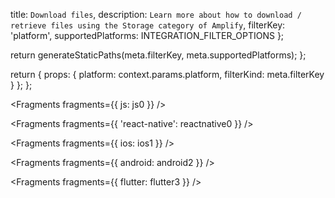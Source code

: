   title: `Download files`,
  description: `Learn more about how to download / retrieve files using the Storage category of Amplify`,
  filterKey: 'platform',
  supportedPlatforms: INTEGRATION_FILTER_OPTIONS
};



  return generateStaticPaths(meta.filterKey, meta.supportedPlatforms);
};

  return {
    props: {
      platform: context.params.platform,
      filterKind: meta.filterKey
    }
  };
};


<Fragments fragments={{ js: js0 }} />


<Fragments fragments={{ 'react-native': reactnative0 }} />


<Fragments fragments={{ ios: ios1 }} />


<Fragments fragments={{ android: android2 }} />


<Fragments fragments={{ flutter: flutter3 }} />

